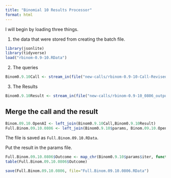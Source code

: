 ```yaml
---
title: "Binomial 10 Results Processor"
format: html
---
```


I will begin by loading three things.  

1. the data that were stored from creating the batch file.

```r
library(jsonlite)
library(tidyverse)
load("rbinom-0.9-10.RData")
```

2. The queries

```r
Binom0.9.10Call <- stream_in(file("new-calls/rbinom-0.9-10-Call-Revised-0806.jsonl"))
```

3. The Results

```r
Binom0.9.10Result <- stream_in(file("new-calls/rbinom-0.9-10_0806_output.jsonl"))
```

## Merge the call and the result

```r
Binom.09.10.OpenAI <- left_join(Binom0.9.10Call,Binom0.9.10Result)
Full.Binom.09.10.0806 <- left_join(Binom0.9.10$params, Binom.09.10.OpenAI)
```

The file is saved as `Full.Binom.09.10.RData`.

Put the result in the params file.

```r
Full.Binom.09.10.0806$Outcome <- map_chr(Binom0.9.10$params$iter, function(x) { unlist(Binom0.9.10Result$response$body$choices[[x]][[2]][2]) })
table(Full.Binom.09.10.0806$Outcome)
```

```r
save(Full.Binom.09.10.0806, file="Full.Binom.09.10.0806.RData")
```

